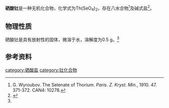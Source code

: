 {{chembox
| Name = 硒酸钍
|CustomizedImage=[[File:2.svg|File:2.svg]][[File:Selenate_Structural_Formula_A_V2.svg|File:Selenate Structural Formula A V2.svg]][[File:Th4+.svg|File:Th4+.svg]]
| IUPACName = 硒酸钍(IV)
| OtherNames = 
| Section1 = {{Chembox Identifiers
| SMILES = 
| CASNo = 22995-92-2
| CASNo_Ref = {{cascite|correct|CAS}}
| ChemSpiderID = 
| RTECS = 
  }}
| Section2 = {{Chembox Properties
| Formula = Th(SeO<sub>4</sub>)<sub>2</sub>
| MolarMass = 517.964
| Appearance = 
| Density =
| Solubility = 0.5g/100g水（10℃）<ref name=hxhg>化学化工物性数据手册（无机卷）.刘光启 等主编.化学工业出版社.16.2 硒酸盐.P<sub>570</sub></ref>
| MeltingPt = 
| BoilingPt = 
| pKa = 
| RefractIndex = 
  }}
| Section3 = {{Chembox Structure
| MolShape = 
| CrystalStruct =
| Dipole =
  }}
| Section7 = {{Chembox Hazards
| ExternalMSDS =
| MainHazards = 
| NFPA-H = 
| NFPA-R =  | Other=
| NFPA-F = 
| RPhrases = 
| SPhrases = 
  }}
| Section8 = {{Chembox Related
| OtherAnions = [[亚硒酸钍|亚硒酸钍]]<br />[[硫酸钍|硫酸钍]]
| OtherCations = [[硒酸铈|硒酸铈]](IV)
| OtherCpds = 
  }}
}}
'''硒酸钍'''是一种无机化合物，化学式为Th(SeO<sub>4</sub>)<sub>2</sub>，存在八水合物<ref>G. Wyroubov. The Selenate of Thorium. ''Paris. Z. Kryst. Min.'', 1910. 47. 371-372. CAN4: 10278.</ref>及碱式盐<ref>{{cite journal|journal=Inorganic Chemistry|volume=54|issue=6|language=en|issn=0020-1669|date=2015-03-16|pages=3022–3030|doi=10.1021/acs.inorgchem.5b00133|url=https://pubs.acs.org/doi/10.1021/acs.inorgchem.5b00133|title=Chemical and Structural Evolution in the Th–SeO 3 2– /SeO 4 2– System: from Simple Selenites to Cluster-Based Selenate Compounds|accessdate=2020-04-23|author=Bin Xiao, Eike Langer, Jakob Dellen, Hartmut Schlenz, Dirk Bosbach, Evgeny V. Suleimanov, Evgeny V. Alekseev}}</ref>。
==物理性质==
硒酸钍是具有放射性的固体，微溶于水，溶解度为0.5 g。<ref name=hxhg />
==参考资料==
{{reflist}}
{{钍化合物}}
{{硒酸盐}}

[[category:硒酸盐|category:硒酸盐]]
[[category:钍化合物|category:钍化合物]]